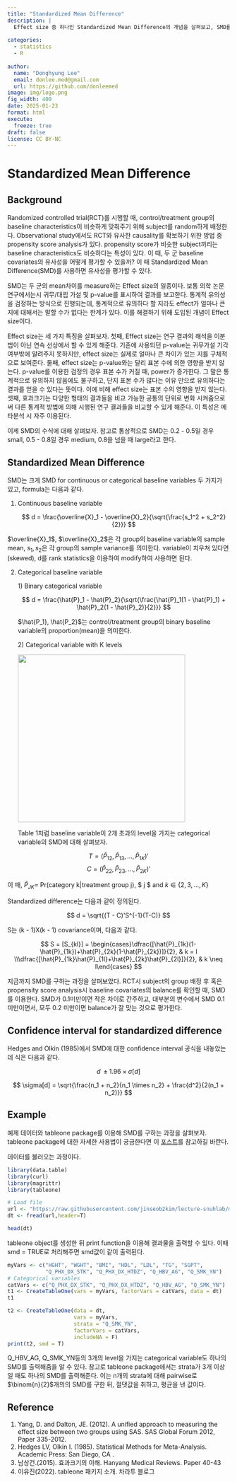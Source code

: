 ```yaml
---
title: "Standardized Mean Difference"
description: | 
  Effect size 중 하나인 Standardized Mean Difference의 개념을 살펴보고, SMD를 활용해 baseline covariate의 balance 평가를 해보자.
  
categories:
  - statistics
  - R
  
author:
  name: "Donghyung Lee"
  email: donlee.med@gmail.com
  url: https://github.com/donleemed
image: img/logo.png
fig_width: 400
date: 2025-01-23
format: html
execute:
  freeze: true
draft: false
license: CC BY-NC
---
```


# Standardized Mean Difference

## Background

Randomized controlled trial(RCT)를 시행할 때, control/treatment group의 baseline characteristics이 비슷하게 맞춰주기 위해 subject를 random하게 배정한다. Observational study에서도 RCT와 유사한 causality를 확보하기 위한 방법 중 propensity score analysis가 있다. propensity score가 비슷한 subject끼리는 baseline characteristics도 비슷하다는 특성이 있다. 이 때, 두 군 baseline covariates의 유사성을 어떻게 평가할 수 있을까? 이 때 Standardized Mean Difference(SMD)를 사용하면 유사성을 평가할 수 있다.

SMD는 두 군의 mean차이를 measure하는 Effect size의 일종이다. 보통 의학 논문 연구에서는시 귀무/대립 가설 및 p-value를 표시하여 결과를 보고한다. 통계적 유의성을 검정하는 방식으로 진행되는데, 통계적으로 유의하다 할 지라도 effect가 얼마나 큰 지에 대해서는 말할 수가 없다는 한계가 있다. 이를 해결하기 위해 도입된 개념이 Effect size이다.

Effect size는 세 가지 특징을 살펴보자. 첫째, Effect size는 연구 결과의 해석을 이분법이 아닌 연속 선상에서 할 수 있게 해준다. 기존에 사용되던 p-value는 귀무가설 기각 여부밖에 알려주지 못하지만, effect size는 실제로 얼마나 큰 차이가 있는 지를 구체적으로 보여준다. 둘째, effect size는 p-value와는 달리 표본 수에 의한 영향을 받지 않는다. p-value를 이용한 검정의 경우 표본 수가 커질 때, power가 증가한다. 그 말은 통계적으로 유의하지 않음에도 불구하고, 단지 표본 수가 많다는 이유 만으로 유의하다는 결과를 얻을 수 있다는 뜻이다. 이에 비해 effect size는 표본 수의 영향을 받지 않는다. 셋째, 효과크기는 다양한 형태의 결과들을 비교 가능한 공통의 단위로 변화 시켜줌으로써 다른 통계적 방법에 의해 시행된 연구 결과들을 비교할 수 있게 해준다. 이 특성은 메타분석 시 자주 이용된다.

이제 SMD의 수식에 대해 살펴보자. 참고로 통상적으로 SMD는 0.2 - 0.5일 경우 small, 0.5 - 0.8일 경우 medium, 0.8을 넘을 때 large라고 한다.

## Standardized Mean Difference

SMD는 크게 SMD for continuous or categorical baseline variables 두 가지가 있고, formula는 다음과 같다.

1.  Continuous baseline variable

    $$
    d = \frac{\overline{X}_1 - \overline{X}_2}{\sqrt{\frac{s_1^2 + s_2^2}{2}}}
    $$

$\overline{X}_1$, $\overline{X}_2$은 각 group의 baseline variable의 sample mean, $s_1, s_2$은 각 group의 sample variance를 의미한다. variable이 치우쳐 있다면(skewed), d를 rank statistics을 이용하여 modify하여 사용하면 된다.

2.  Categorical baseline variable

    1\) Binary categorical variable

    $$
    d = \frac{\hat{P}_1 - \hat{P}_2}{\sqrt{\frac{\hat{P}_1(1 - \hat{P}_1) + \hat{P}_2(1 - \hat{P}_2)}{2}}}
    $$

    $\hat{P_1}, \hat{P_2}$는 control/treatment group의 binary baseline variable의 proportion(mean)을 의미한다.

    2\) Categorical variable with K levels

    ![](img/20250123_145028.png){width="379"}

    Table 1처럼 baseline variable이 2개 초과의 level을 가지는 categorical variable의 SMD에 대해 살펴보자.

$$ T = (\hat{P}_{12}, \hat{P}_{13}, ..., \hat{P}_{1K})'$$ $$ C = (\hat{P}_{22}, \hat{P}_{23}, ..., \hat{P}_{2K})'$$

이 때, $\hat{P}_{JK} =$ Pr(category k\|treatment group j), \$ j \in {1, 2}\$ and $k \in \{2, 3, ..., K\}$

Standardized difference는 다음과 같이 정의된다.

$$
 d = \sqrt{(T - C)'S^{-1}(T-C)}
$$

S는 (k - 1)X(k - 1) covariance이며, 다음과 같다.

$$
S = [S_{kl}] = \begin{cases}\dfrac{[\hat{P}_{1k}(1-\hat{P}_{1k})+\hat{P}_{2k}(1-\hat{P}_{2k})]}{2}, & k = l \\\dfrac{[\hat{P}_{1k}\hat{P}_{1l}+\hat{P}_{2k}\hat{P}_{2l}]}{2}, & k \neq l\end{cases}
$$

지금까지 SMD를 구하는 과정을 살펴보았다. RCT시 subject의 group 배정 후 혹은 propensity score analysis시 baseline covariates의 balance를 확인할 때, SMD를 이용한다. SMD가 0.1미만이면 작은 차이로 간주하고, 대부분의 변수에서 SMD 0.1미만이면서, 모두 0.2 미만이면 balance가 잘 맞는 것으로 평가한다.

## Confidence interval for standardized difference

Hedges and Olkin (1985)에서 SMD에 대한 confidence interval 공식을 내놓았는데 식은 다음과 같다.

$$
d\;\pm 1.96\times\sigma[d]
$$

$$
\sigma[d] = \sqrt{\frac{n_1 + n_2}{n_1 \times n_2} + \frac{d^2}{2(n_1 + n_2)}}
$$

## Example

예제 데이터와 tableone package를 이용해 SMD를 구하는 과정을 살펴보자. tableone package에 대한 자세한 사용법이 궁금한다면 이 [포스트](https://blog.zarathu.com/posts/2022-02-07-tableone/#argument-customize)를 참고하길 바란다.

데이터를 불러오는 과정이다.

```r
library(data.table)
library(curl)
library(magrittr)
library(tableone)

# Load file
url <- "https://raw.githubusercontent.com/jinseob2kim/lecture-snuhlab/master/data/example_g1e.csv"
dt <- fread(url,header=T)

head(dt)
```

tableone object를 생성한 뒤 print function을 이용해 결과물을 출력할 수 있다. 이때 smd = TRUE로 처리해주면 smd값이 같이 출력된다.

```r
myVars <- c("HGHT", "WGHT", "BMI", "HDL", "LDL", "TG", "SGPT", 
            "Q_PHX_DX_STK", "Q_PHX_DX_HTDZ", "Q_HBV_AG", "Q_SMK_YN")
# Categorical variables
catVars <- c("Q_PHX_DX_STK", "Q_PHX_DX_HTDZ", "Q_HBV_AG", "Q_SMK_YN")
t1 <- CreateTableOne(vars = myVars, factorVars = catVars, data = dt)
t1

t2 <- CreateTableOne(data = dt,
                     vars = myVars,
                     strata = "Q_SMK_YN",
                     factorVars = catVars,
                     includeNA = F)
print(t2, smd = T)

```

Q_HBV_AG, Q_SMK_YN등의 3개의 level을 가지는 categorical variable도 하나의 SMD를 출력해줌을 알 수 있다. 참고로 tableone package에서는 strata가 3개 이상일 때도 하나의 SMD를 출력해준다. 이는 n개의 strata에 대해 pairwise로 $\binom{n}{2}$개의의 SMD를 구한 뒤, 절댓값을 취하고, 평균을 낸 값이다.

## Reference

1.  Yang, D. and Dalton, JE. (2012). A unified approach to measuring the effect size between two groups using SAS. SAS Global Forum 2012, Paper 335-2012.
2.  Hedges LV, Olkin I. (1985). Statistical Methods for Meta-Analysis. Academic Press: San Diego, CA .
3.  남상건.(2015). 효과크기의 이해. Hanyang Medical Reviews. Paper 40-43
4.  이유진(2022). tableone 패키지 소개. 차라투 블로그
